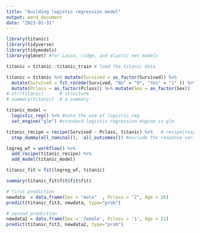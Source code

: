 ---
title: "building logistic regression model"
output: word_document
date: "2023-01-31"
---

```{r Libraries and Load Titanic Data from the titanic package.}
library(titanic)
library(tidyverse)
library(tidymodels)
library(glmnet) #for Lasso, ridge, and elastic net models 

titanic = titanic::titanic_train # load the titanic data
```

```{r convert to factor}
titanic = titanic %>% mutate(Survived = as_factor(Survived)) %>% 
  mutate(Survived = fct_recode(Survived, "No" = "0", "Yes" = "1" )) %>%   #renamed
  mutate(Pclass = as_factor(Pclass)) %>% mutate(Sex = as_factor(Sex))
# str(titanic)      # structure
# summary(titanic)  # a summary 
``` 
 
```{r build the logistic regression model and summary}
titanic_model = 
  logistic_reg() %>% #note the use of logistic_reg
  set_engine("glm") #standard logistic regression engine is glm

titanic_recipe = recipe(Survived ~ Pclass, titanic) %>%   # recipe(response(y)~ predictors(x1+x2), df)
  step_dummy(all_nominal(), -all_outcomes()) #exclude the response variable from being dummy converted  

logreg_wf = workflow() %>%
  add_recipe(titanic_recipe) %>% 
  add_model(titanic_model)

titanic_fit = fit(logreg_wf, titanic)

summary(titanic_fit$fit$fit$fit)
```

```{r predictions}
# first prediction
newdata  = data.frame(Sex = "male"  , Pclass = "2", Age = 26)
predict(titanic_fit3, newdata, type="prob")

# second prediction
newdata2 = data.frame(Sex = 'female', Pclass = '1', Age = 21)
predict(titanic_fit3, newdata2, type="prob")
```